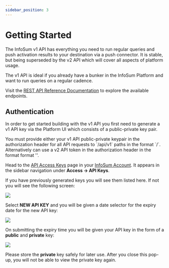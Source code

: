 ```yaml
---
sidebar_position: 3
---
```



# Getting Started

The InfoSum v1 API has everything you need to run regular queries and push activation results to your destination via a push connector. It is stable, but being superseded by the v2 API which will cover all aspects of platform usage.

The v1 API is ideal if you already have a bunker in the InfoSum Platform and want to run queries on a regular cadence.

Visit the [REST API Reference Documentation](/api/v1) to explore the available endpoints.

## Authentication

In order to get started building with the v1 API you first need to generate a v1 API key via the Platform UI which consists of a public-private key pair.

<Admonition type="note">
You must provide either your v1 API public-private keypair in the authorization header for all API requests to `/api/v1` paths in the format `<public_token>/<private_token>`.
Alternatively can use a v2 API token in the authorization header in the format format '<token>'.
</Admonition>

Head to the [API Access Keys](https://accounts.infosum.com/access/api-keys) page in your [InfoSum Account](https://accounts.infosum.com/). It appears in the sidebar navigation under **Access &rarr; API Keys**.

If you have previously generated keys you will see them listed here. If not you will see the following screen:

<img src={NoAPIKeysImageURL} class="image_md"/><p/>
Select **NEW API KEY** and you will be given a date selector for the expiry date for the new API key:

<img src={SetExpiryImageURL} class="center_half_image"/><p/>
On submitting the expiry time you will be given your API key in the form of a **public** and **private** key:

<img src={GrantedAPIKeysImageURL} class="center_half_image"/><p/>
Please store the **private** key safely for later use. After you close this pop-up, you will not be able to view the private key again.